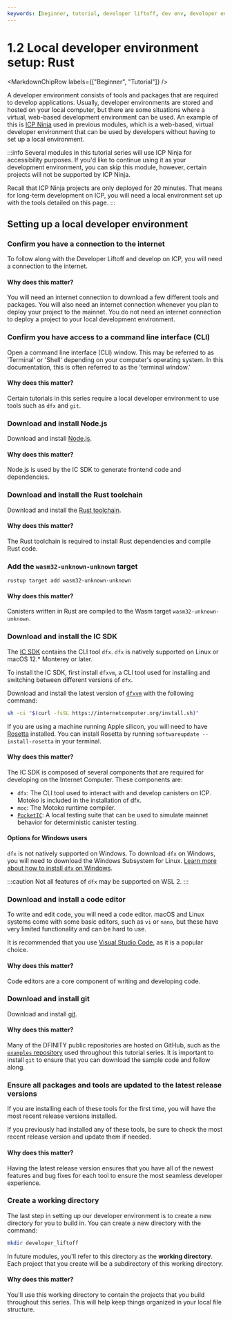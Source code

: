 ```yaml
---
keywords: [beginner, tutorial, developer liftoff, dev env, developer environment, set up icp dev environment, setup developer environment, setup icp env, setup dev env]
---
```



# 1.2 Local developer environment setup: Rust

<MarkdownChipRow labels={["Beginner", "Tutorial"]} />

A developer environment consists of tools and packages that are required to develop applications. Usually, developer environments are stored and hosted on your local computer, but there are some situations where a virtual, web-based development environment can be used. An example of this is [ICP Ninja](https://icp.ninja) used in previous modules, which is a web-based, virtual developer environment that can be used by developers without having to set up a local environment.

:::info
Several modules in this tutorial series will use ICP Ninja for accessibility purposes. If you'd like to continue using it as your development environment, you can skip this module, however, certain projects will not be supported by ICP Ninja.

Recall that ICP Ninja projects are only deployed for 20 minutes. That means for long-term development on ICP, you will need a local environment set up with the tools detailed on this page.
:::

## Setting up a local developer environment

### Confirm you have a connection to the internet

To follow along with the Developer Liftoff and develop on ICP, you will need a connection to the internet.

#### Why does this matter?

You will need an internet connection to download a few different tools and packages. You will also need an internet connection whenever you plan to deploy your project to the mainnet. You do not need an internet connection to deploy a project to your local development environment.

### Confirm you have access to a command line interface (CLI)

Open a command line interface (CLI) window. This may be referred to as 'Terminal' or 'Shell' depending on your computer's operating system. In this documentation, this is often referred to as the 'terminal window.'

#### Why does this matter?

Certain tutorials in this series require a local developer environment to use tools such as `dfx` and `git`.

### Download and install Node.js

Download and install [Node.js](https://nodejs.org/en).

#### Why does this matter?

Node.js is used by the IC SDK to generate frontend code and dependencies.

### Download and install the Rust toolchain

Download and install the [Rust toolchain](https://www.rust-lang.org/tools/install).

#### Why does this matter?

The Rust toolchain is required to install Rust dependencies and compile Rust code.

### Add the `wasm32-unknown-unknown` target

```
rustup target add wasm32-unknown-unknown
```

#### Why does this matter?

Canisters written in Rust are compiled to the Wasm target `wasm32-unknown-unknown`.

### Download and install the IC SDK

The [IC SDK](https://github.com/dfinity/sdk) contains the CLI tool `dfx`. `dfx` is natively supported on Linux or macOS 12.\* Monterey or later.

To install the IC SDK, first install `dfxvm`, a CLI tool used for installing and switching between different versions of `dfx`.

Download and install the latest version of [`dfxvm`](https://github.com/dfinity/dfxvm) with the following command:

```bash
sh -ci "$(curl -fsSL https://internetcomputer.org/install.sh)"
```

If you are using a machine running Apple silicon, you will need to have [Rosetta](https://support.apple.com/en-us/HT211861) installed. You can install Rosetta by running `softwareupdate --install-rosetta` in your terminal.

#### Why does this matter?

The IC SDK is composed of several components that are required for developing on the Internet Computer. These components are:

- `dfx`: The CLI tool used to interact with and develop canisters on ICP. Motoko is included in the installation of dfx.
- `moc`: The Motoko runtime compiler.
- [`PocketIC`](/docs/building-apps/test/pocket-ic): A local testing suite that can be used to simulate mainnet behavior for deterministic canister testing.

#### Options for Windows users

`dfx` is not natively supported on Windows. To download `dfx` on Windows, you will need to download the Windows Subsystem for Linux. [Learn more about how to install `dfx` on Windows](/docs/building-apps/getting-started/install).

:::caution
Not all features of `dfx` may be supported on WSL 2.
:::


### Download and install a code editor

To write and edit code, you will need a code editor. macOS and Linux systems come with some basic editors, such as `vi` or `nano`, but these have very limited functionality and can be hard to use.

It is recommended that you use [Visual Studio Code](https://code.visualstudio.com/download), as it is a popular choice.

#### Why does this matter?

Code editors are a core component of writing and developing code.

### Download and install git

Download and install [git](https://git-scm.com/downloads).

#### Why does this matter?

Many of the DFINITY public repositories are hosted on GitHub, such as the [`examples` repository](https://github.com/dfinity/examples) used throughout this tutorial series. It is important to install `git` to ensure that you can download the sample code and follow along.

### Ensure all packages and tools are updated to the latest release versions

If you are installing each of these tools for the first time, you will have the most recent release versions installed.

If you previously had installed any of these tools, be sure to check the most recent release version and update them if needed.

#### Why does this matter?

Having the latest release version ensures that you have all of the newest features and bug fixes for each tool to ensure the most seamless developer experience.

### Create a working directory

The last step in setting up our developer environment is to create a new directory for you to build in. You can create a new directory with the command:

```bash
mkdir developer_liftoff
```

In future modules, you'll refer to this directory as the **working directory**. Each project that you create will be a subdirectory of this working directory.

#### Why does this matter?

You'll use this working directory to contain the projects that you build throughout this series. This will help keep things organized in your local file structure.


<TutorialFooter />
